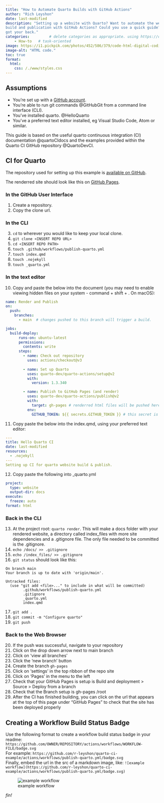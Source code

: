 ```yaml
---
title: "How to Automate Quarto Builds with GitHub Actions"
author: "Rich Leyshon"
date: last-modified
description: "Setting up a website with Quarto? Want to automate the website
build and publication with GitHub Actions? Could you use a quick guide? I've
got your back."
categories:         # delete categories as appropriate. using https://diataxis.fr/ documentation definitions.
    - How-to   # task-oriented
image: https://i1.pickpik.com/photos/452/586/379/code-html-digital-coding-preview.jpg # creative commons
image-alt: "HTML code."
toc: true
format:
  html:
    css: /./www/styles.css
---
```

## Assumptions

* You're set up with a [GitHub account](https://github.com/).
* You're able to run git commands @GitHubGit from a command line interface (CLI).
* You've installed quarto. @HelloQuarto
* You've a preferred text editor installed, eg Visual Studio Code, Atom or
similar.

This guide is based on the useful quarto continuous integration (CI)
documentation @quartoCIdocs and the examples provided within the Quarto CI
GitHub repository @QuartoDevCI.

## CI for Quarto

The repository used for setting up this example is
[available on GitHub](https://github.com/r-leyshon/quarto-ci-example).

The renderred site should look like this on
[GitHub Pages](https://r-leyshon.github.io/quarto-ci-example/).

### In the GitHub User Interface

1. Create a repository.
2. Copy the clone url.

### In the CLI
3. `cd` to wherever you would like to keep your local clone.
4. `git clone <INSERT REPO URL>`
5. `cd <INSERT REPO PATH>`
6. `touch .github/workflows/publish-quarto.yml`
7. `touch index.qmd`
8. `touch .nojekyll`
9. `touch _quarto.yml`

### In the text editor 
10. Copy and paste the below into the document (you may need to enable viewing
hidden files on your system - command + shift + . On macOS):

```YML
name: Render and Publish
on:
  push:
    branches:
      - main  # changes pushed to this branch will trigger a build.

jobs:
  build-deploy:
      runs-on: ubuntu-latest
      permissions:
        contents: write
      steps:
        - name: Check out repository
          uses: actions/checkout@v3
          
        - name: Set up Quarto
          uses: quarto-dev/quarto-actions/setup@v2
          with:
            version: 1.3.340

        - name: Publish to GitHub Pages (and render)
          uses: quarto-dev/quarto-actions/publish@v2
          with:
            target: gh-pages # renderred html files will be pushed here
          env:
            GITHUB_TOKEN: ${{ secrets.GITHUB_TOKEN }} # this secret is always available for github actions

```

11. Copy paste the below into the index.qmd, using your preferred text editor:

```YML
---
title: Hello Quarto CI
date: last-modified
resources:
  - .nojekyll
---
Setting up CI for quarto website build & publish.
```

12. Copy paste the following into _quarto.yml

```YML
project:
  type: website
  output-dir: docs
execute:
  freeze: auto
format: html

```
### Back in the CLI

13. At the project root: `quarto render`. This will make a docs folder with
your rendered website, a directory called index_files with more site
dependencies and a .gitignore file. The only file needed to be committed is the
.gitignore.
14. `echo /docs/ >> .gitignore `
15. `echo /index_files/ >> .gitignore`
16. `git status` should look like this:

```
On branch main
Your branch is up to date with 'origin/main'.

Untracked files:
  (use "git add <file>..." to include in what will be committed)
        .github/workflows/publish-quarto.yml
        .gitignore
        _quarto.yml
        index.qmd
```

17. `git add .`
18. `git commit -m "Configure quarto"`
19. `git push`

### Back to the Web Browser
20. If the push was successful, navigate to your repository
21. Click on the drop down arrow next to main branch
22. Click on 'view all branches'
23. Click the 'new branch' button
24. Create the branch `gh-pages`
25. Click on 'settings' in the top ribbon of the repo site
26. Click on 'Pages' in the menu to the left
27. Check that your GitHub Pages is setup is Build and deployment > Source >
Deploy from a branch
28. Check that the Branch setup is gh-pages /root
29. After the CI has finished building, you can click on the url that appears
at the top of this page under “GitHub Pages” to check that the site has been
deployed properly

## Creating a Workflow Build Status Badge
Use the following format to create a workflow build status badge in your
readme: `https://github.com/OWNER/REPOSITORY/actions/workflows/WORKFLOW-FILE/badge.svg`   
For example: `https://github.com/r-leyshon/quarto-ci-example/actions/workflows/publish-quarto.yml/badge.svg`    
Finally, embed the url in the src of a markdown image, like: 
`![example workflow](https://github.com/r-leyshon/quarto-ci-example/actions/workflows/publish-quarto.yml/badge.svg)`

![example workflow](https://github.com/r-leyshon/quarto-ci-example/actions/workflows/publish-quarto.yml/badge.svg)
<p id=fin><i>fin!</i></p>
